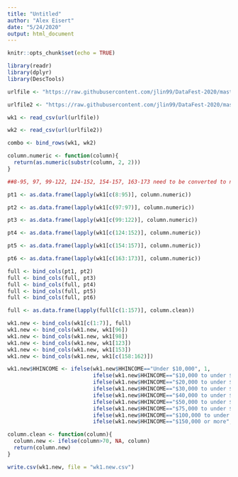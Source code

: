 ```yaml
---
title: "Untitled"
author: "Alex Eisert"
date: "5/24/2020"
output: html_document
---
```


```r
knitr::opts_chunk$set(echo = TRUE)

library(readr)
library(dplyr)
library(DescTools)
```

```r
urlfile <- "https://raw.githubusercontent.com/jlin99/DataFest-2020/master/data/covid%20impact%20survey/week1.csv"

urlfile2 <- "https://raw.githubusercontent.com/jlin99/DataFest-2020/master/data/covid%20impact%20survey/week2.csv"

wk1 <- read_csv(url(urlfile))

wk2 <- read_csv(url(urlfile2))

combo <- bind_rows(wk1, wk2)

column.numeric <- function(column){
  return(as.numeric(substr(column, 2, 2)))
}

##8-95, 97, 99-122, 124-152, 154-157, 163-173 need to be converted to numbers

pt1 <- as.data.frame(lapply(wk1[c(8:95)], column.numeric))

pt2 <- as.data.frame(lapply(wk1[c(97:97)], column.numeric))

pt3 <- as.data.frame(lapply(wk1[c(99:122)], column.numeric))

pt4 <- as.data.frame(lapply(wk1[c(124:152)], column.numeric))

pt5 <- as.data.frame(lapply(wk1[c(154:157)], column.numeric))

pt6 <- as.data.frame(lapply(wk1[c(163:173)], column.numeric))

full <- bind_cols(pt1, pt2)
full <- bind_cols(full, pt3)
full <- bind_cols(full, pt4)
full <- bind_cols(full, pt5)
full <- bind_cols(full, pt6)

full <- as.data.frame(lapply(full[c(1:157)], column.clean))

wk1.new <- bind_cols(wk1[c(1:7)], full)
wk1.new <- bind_cols(wk1.new, wk1[96])
wk1.new <- bind_cols(wk1.new, wk1[98])
wk1.new <- bind_cols(wk1.new, wk1[123])
wk1.new <- bind_cols(wk1.new, wk1[153])
wk1.new <- bind_cols(wk1.new, wk1[c(158:162)])

wk1.new$HHINCOME <- ifelse(wk1.new$HHINCOME=="Under $10,000", 1,
                           ifelse(wk1.new$HHINCOME=="$10,000 to under $20,000", 2,
                           ifelse(wk1.new$HHINCOME=="$20,000 to under $30,000", 3,
                           ifelse(wk1.new$HHINCOME=="$30,000 to under $40,000", 4,
                           ifelse(wk1.new$HHINCOME=="$40,000 to under $50,000", 5,
                           ifelse(wk1.new$HHINCOME=="$50,000 to under $75,000", 6,
                           ifelse(wk1.new$HHINCOME=="$75,000 to under $100,000", 7,
                           ifelse(wk1.new$HHINCOME=="$100,000 to under $150,000", 8,
                           ifelse(wk1.new$HHINCOME=="$150,000 or more", 9, NA)))))))))

column.clean <- function(column){
  column.new <- ifelse(column>70, NA, column)
  return(column.new)
}

write.csv(wk1.new, file = "wk1.new.csv")
```

